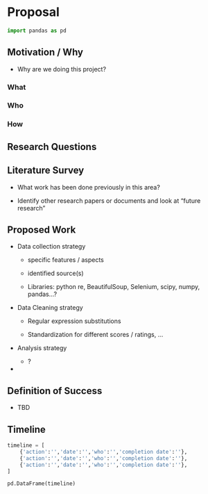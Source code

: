 # Proposal {#sec-proposal}

```python
import pandas as pd
```

## Motivation / Why

* Why are we doing this project?

### What

### Who

### How

## Research Questions

## Literature Survey

* What work has been done previously in this area?

* Identify other research papers or documents and look at "future research"

## Proposed Work

* Data collection strategy

    * specific features / aspects

    * identified source(s)

    * Libraries:  python re, BeautifulSoup, Selenium, scipy, numpy, pandas...?

* Data Cleaning strategy

    * Regular expression substitutions

    * Standardization for different scores / ratings, ...

* Analysis strategy

    * ?

* 

## Definition of Success

* TBD

## Timeline

```python
timeline = [
    {'action':'','date':'','who':'','completion date':''},
    {'action':'','date':'','who':'','completion date':''},
    {'action':'','date':'','who':'','completion date':''},
]

pd.DataFrame(timeline)
```